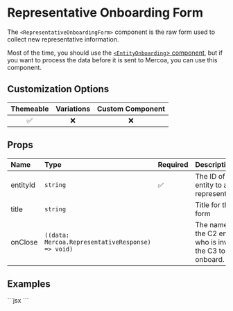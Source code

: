 
# Representative Onboarding Form

The `<RepresentativeOnboardingForm>` component is the raw form used to collect new representative information.

Most of the time, you should use the [`<EntityOnboarding`> component](/Entity/Onboarding), but if you want to process the data before it is sent to Mercoa, you can use this component.

## Customization Options

| Themeable | Variations | Custom Component |
| :-------: | :--------: | :--------------: |
|    ✅     |     ❌     |        ❌        |

## Props

| Name     | Type                                              | Required | Description                                                  |
| :------- | :------------------------------------------------ | :------- | :----------------------------------------------------------- |
| entityId | `string`                                          | ✅       | The ID of the entity to add representatives                  |
| title    | `string`                                          |          | Title for the form                                           |
| onClose  | `((data: Mercoa.RepresentativeResponse) => void)` |          | The name of the C2 entity who is inviting the C3 to onboard. |

## Examples

<ComponentContainer>
  <RepresentativeOnboardingForm entityId={payerEntity.id} type="payor" />
  ```jsx
  <RepresentativeOnboardingForm entityId="ent_12345" type="payor" />
  ```
</ComponentContainer>
